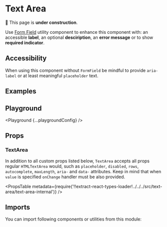 



# Text Area

🚧 This page is **under construction**.

Use [Form Field](/components/form-field) utility component to enhance this component with: an accessible **label**, an optional **desciription**, an **error message** or to show **required indicator**.

## Accessibility

When using this component without `FormField` be mindful to provide `aria-label` or at least meaningful `placeholder` text.

## Examples

<Example title="Basic Usage" path="text-area/basic-usage">
  <BasicUsage />
</Example>

<Example title="States" path="text-area/states">
  <States />
</Example>

<Example title="Auto Grow" path="text-area/auto-grow">
  <AutoGrow />
</Example>

<Example title="Character Count" path="text-area/character-count">
  <CharacterCount />
</Example>

<Example title="Inverted" path="text-area/inverted" darkPreview>
  <Inverted />
</Example>

<Example title="Sizes" path="text-area/sizes">
  <Sizes />
</Example>

## Playground

<Playground {...playgroundConfig} />

## Props

### TextArea

In addition to all custom props listed below, `TextArea` accepts all props regular `HTMLTextArea` would, such as `placeholder`, `disabled`, `rows`, `autocomplete`, `maxLength`, `aria-` and `data-` attributes. Keep in mind that when `value` is specified `onChange` handler must be also provided.

<PropsTable
  metadata={require('!!extract-react-types-loader!../../../src/text-area/text-area-internal')}
/>

## Imports

You can import following components or utilities from this module:

<Imports module={TextAreaExports} path="@datacamp/waffles/text-area" />
